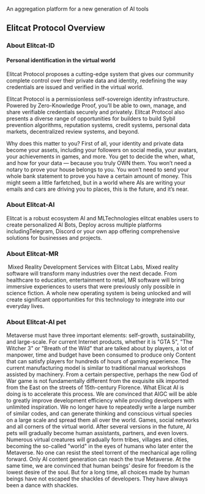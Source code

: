 An aggregation platform for a new generation of AI tools
## Elitcat Protocol Overview
### About Elitcat-ID
#### Personal identification in the virtual world
Elitcat Protocol proposes a cutting-edge system that gives our community complete control over their private data and identity, redefining the way credentials are issued and verified in the virtual world.

Elitcat Protocol is a permissionless self-sovereign identity infrastructure. Powered by Zero-Knowledge Proof, you’ll be able to own, manage, and share verifiable credentials securely and privately. Elitcat Protocol also presents a diverse range of opportunities for builders to build Sybil prevention algorithms, reputation systems, credit systems, personal data markets, decentralized review systems, and beyond.

Why does this matter to you? First of all, your identity and private data become your assets, including your followers on social media, your avatars, your achievements in games, and more. You get to decide the when, what, and how for your data — because you truly OWN them. You won’t need a notary to prove your house belongs to you. You won’t need to send your whole bank statement to prove you have a certain amount of money. This might seem a little farfetched, but in a world where AIs are writing your emails and cars are driving you to places, this is the future, and it’s near.
### About Elitcat-AI
Elitcat is a robust ecosystem Al and MLTechnologies elitcat enables users to create personalized Al Bots, Deploy across multiple platforms includingTelegram, Discord or your own app offering comprehensive solutions for businesses and projects.

### About Elitcat-MR
 Mixed Reality Development Services with Elitcat Labs,
Mixed reality software will transform many industries over the next decade. From healthcare to education, entertainment to retail, MR software will bring immersive experiences to users that were previously only possible in science fiction. A whole new operating system is being unlocked and will create significant opportunities for this technology to integrate into our everyday lives.

### About Elitcat-AI pet
Metaverse must have three important elements: self-growth, sustainability, and large-scale. For current Internet products, whether it is "GTA 5", "The Witcher 3" or "Breath of the Wild" that are talked about by players, a lot of manpower, time and budget have been consumed to produce only Content that can satisfy players for hundreds of hours of gaming experience. The current manufacturing model is similar to traditional manual workshops assisted by machinery. From a certain perspective, perhaps the new God of War game is not fundamentally different from the exquisite silk imported from the East on the streets of 15th-century Florence.
What Elicat AI is doing is to accelerate this process. We are convinced that AIGC will be able to greatly improve development efficiency while providing developers with unlimited inspiration. We no longer have to repeatedly write a large number of similar codes, and can generate thinking and conscious virtual species on a large scale and spread them all over the world. Games, social networks and all corners of the virtual world.
After several versions in the future, AI pets will gradually become human assistants, partners, and even lovers. Numerous virtual creatures will gradually form tribes, villages and cities, becoming the so-called "world" in the eyes of humans who later enter the Metaverse.
No one can resist the steel torrent of the mechanical age rolling forward. Only AI content generation can reach the true Metaverse.
At the same time, we are convinced that human beings’ desire for freedom is the lowest desire of the soul. But for a long time, all choices made by human beings have not escaped the shackles of developers. They have always been a dance with shackles.

